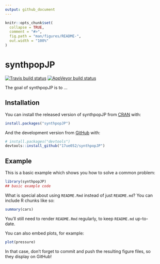 ```yaml
---
output: github_document
---
```


<!-- README.md is generated from README.Rmd. Please edit that file -->

```r
knitr::opts_chunk$set(
  collapse = TRUE,
  comment = "#>",
  fig.path = "man/figures/README-",
  out.width = "100%"
)
```

# synthpopJP

<!-- badges: start -->
[![Travis build status](https://travis-ci.com/17ue052/synthpopJP.svg?branch=master)](https://travis-ci.com/17ue052/synthpopJP)
[![AppVeyor build status](https://ci.appveyor.com/api/projects/status/github/17ue052/synthpopJP?branch=master&svg=true)](https://ci.appveyor.com/project/17ue052/synthpopJP)
<!-- badges: end -->

The goal of synthpopJP is to ...

## Installation

You can install the released version of synthpopJP from [CRAN](https://CRAN.R-project.org) with:

``` r
install.packages("synthpopJP")
```

And the development version from [GitHub](https://github.com/) with:

``` r
# install.packages("devtools")
devtools::install_github("17ue052/synthpopJP")
```
## Example

This is a basic example which shows you how to solve a common problem:

```r
library(synthpopJP)
## basic example code
```

What is special about using `README.Rmd` instead of just `README.md`? You can include R chunks like so:

```r
summary(cars)
```

You'll still need to render `README.Rmd` regularly, to keep `README.md` up-to-date.

You can also embed plots, for example:

```r
plot(pressure)
```

In that case, don't forget to commit and push the resulting figure files, so they display on GitHub!
